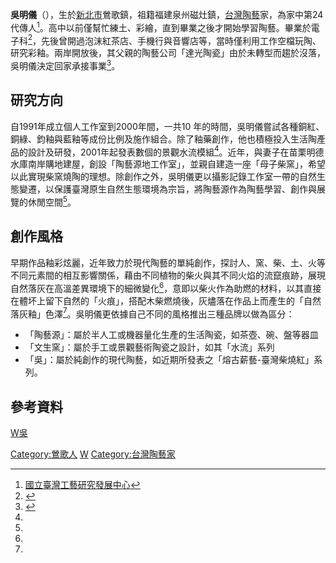 {{Infobox artist
| name             = 吳明儀
| image            =
| image_size       =
| caption          =
| birth_date       = {{birth_year_and_age|1968}}
| birth_place      = [[中華民國|中華民國]][[臺灣省|臺灣省]][[臺北縣|臺北縣]][[鶯歌|鶯歌]]
（今[[新北市|新北市]]）
| nationality      = {{ROC}}
| education        = 
| alma_mater       = 
| notable_works    = 
| style            =
| awards           =
*1992 中華民國第十三屆全國美術展覽會-首獎
*1993 和成文教基金會第二屆金陶獎-銀獎 
*1995 [[鶯歌|鶯歌]]第一屆金鶯獎-首獎
*1996 臺灣生活用品評選展-最優獎
*1998 臺灣生活用品評選展-優選
*1999 臺灣生活用品評選展-優選獎 <ref>{{Cite web |url=http://www.ceramist.com.tw/wumingyi/#03 |title=吳明儀-茶陶之路 |accessdate=2015-06-28 |archive-date=2015-06-30 |archive-url=https://web.archive.org/web/20150630164318/http://www.ceramist.com.tw/wumingyi/#03 |dead-url=no }}</ref>
| elected          =
}}
{{Infobox EPW
| educate =
| past =
*個展經歷<ref name="web">[http://blog.artlib.net.tw/author_page.php?act=view&ename=wumingyi 吳明儀的藝術家專屬網站]</ref>：
**1993 「首展-釉的律動」新北市立文化局
**1996 「銅紅綠窯變釉-研究發表 展」 新北市立文化局       
**1998 「陶、瓷、釉結合藝術」新北市立文化局
**2000 「柴燒陶-研究發表 展」 新北市立文化局
**2001 「吳明儀 設計展－水流」 富貴陶園藝廊
**2001 「吳明儀 設計展－水流」 上海藝術博覽會
**2002 「吳明儀 設計展－水流II」富貴陶園藝廊
**2004 「2004吳明儀 設計展－水流」富貴陶園藝廊
**2009 「熔古薪藝-2009 吳明儀 柴燒陶 展」 富貴陶園藝廊
**2010 「熔古薪藝2010 吳明儀 台灣柴燒紅 陶展」 富貴陶園藝廊
**2012  臺灣工藝之家邀請展「吳題.吾陶- 吳明儀陶藝之路 陶展」 新北市美麗永安生活館藝廊
**2013 「吳明儀-茶器」 展 富貴陶園藝廊
**2013 「溯源-屋脊上的文生柴窯 吳明儀 柴燒陶 展」WUGallery
**2014  熔古薪藝 「柴燒陶．不只是柴燒」吳明儀柴燒陶 展WUGallery
}}

'''吳明儀'''（{{bd|1968年||||}}），生於[[新北市|新北市]]鶯歌鎮，祖籍福建泉州磁灶鎮，[[台灣|台灣]][[陶藝|陶藝]]家，為家中第24代傳人<ref name="craft">[http://www.ntcri.gov.tw/zh-tw/House/Content.aspx?Control=2&Para=195 國立臺灣工藝研究發展中心]{{dead link|date=2017年12月 |bot=InternetArchiveBot |fix-attempted=yes }}</ref>。高中以前僅幫忙練土、彩繪，直到畢業之後才開始學習陶藝。畢業於電子科<ref name="new">{{Cite web |url=http://newntcag.ctu.com.tw/node/210 |title=新北市藝遊 |accessdate=2015-06-28 |archive-date=2016-03-05 |archive-url=https://web.archive.org/web/20160305112143/http://newntcag.ctu.com.tw/node/210 |dead-url=yes }}</ref>，先後曾開過泡沫紅茶店、手機行與音響店等，當時僅利用工作空檔玩陶、研究彩釉。兩岸開放後，其父親的陶藝公司「達光陶瓷」由於未轉型而趨於沒落，吳明儀決定回家承接事業<ref name="map">{{Cite web |url=http://artist-map.ntpc.gov.tw/pages/detail.aspx?Node=4298&Page=9152&Index=2&WID=189da8f6-c178-4222-a0c8-8bed36bbc94f |title=鶯歌-三峽藝術家地圖 |access-date=2015-06-28 |archive-url=https://web.archive.org/web/20160306044856/http://artist-map.ntpc.gov.tw/pages/detail.aspx?Node=4298&Page=9152&Index=2&WID=189da8f6-c178-4222-a0c8-8bed36bbc94f |archive-date=2016-03-06 |dead-url=yes }}</ref>。

==研究方向==
自1991年成立個人工作室到2000年間，一共10 年的時間，吳明儀嘗試各種銅紅、銅綠、鈞釉與藍釉等成份比例及施作組合。除了釉藥創作，他也積極投入生活陶產品的設計及研發，2001年起發表數個的景觀水流模組<ref name="map" />。近年，與妻子在苗栗明德水庫南岸購地建屋，創設「陶藝源地工作室」，並親自建造一座「母子柴窯」，希望以此實現柴窯燒陶的理想。除創作之外，吳明儀更以攝影記錄工作室一帶的自然生態變遷，以保護臺灣原生自然生態環境為宗旨，將陶藝源作為陶藝學習、創作與展覽的休閒空間<ref name="craft" />。
==創作風格==
早期作品釉彩炫麗，近年致力於現代陶藝的單純創作，探討人、窯、柴、土、火等不同元素間的相互影響關係，藉由不同植物的柴火與其不同火焰的流竄痕跡，展現自然落灰在高溫差異環境下的細微變化<ref name="map" />，意即以柴火作為助燃的材料，以其直接在體坏上留下自然的「火痕」，搭配木柴燃燒後，灰燼落在作品上而產生的「自然落灰釉」色澤<ref name="craft" />。吳明儀更依據自己不同的風格推出三種品牌以做為區分：
*「陶藝源」：屬於半人工或機器量化生產的生活陶瓷，如茶壺、碗、盤等器皿
*「文生窯」：屬於手工或景觀藝術陶瓷之設計，如其「水流」系列
*「吳」：屬於純創作的現代陶藝，如近期所發表之「熔古薪藝-臺灣柴燒紅」系列。

==參考資料==
{{Reflist}}

[[分類:臺灣藝術家|W吳]]
[[Category:鶯歌人|Category:鶯歌人]]
[[Category:吳姓|W]]
[[Category:台灣陶藝家|Category:台灣陶藝家]]